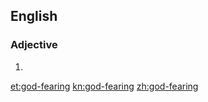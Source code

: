 {{also|godfearing|God-fearing}}
==English==

===Adjective===
{{en-adj}}

# {{alternative form of|God-fearing|lang=en}}

[[et:god-fearing]]
[[kn:god-fearing]]
[[zh:god-fearing]]